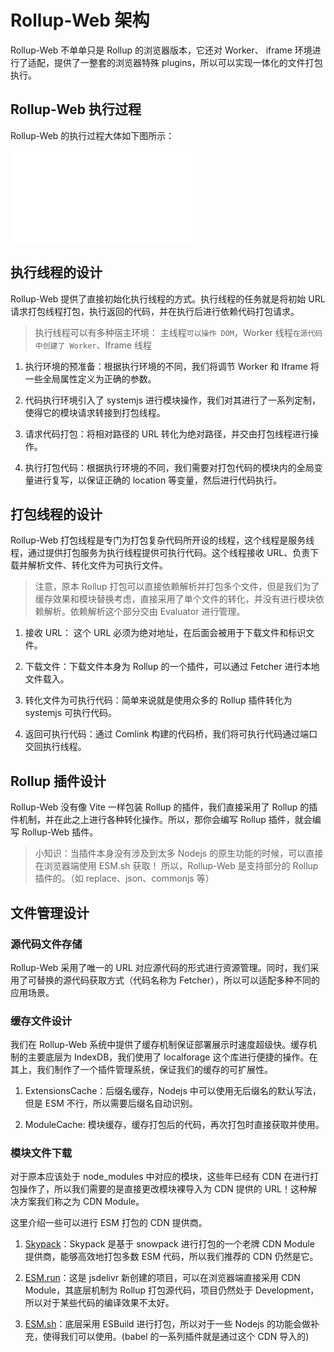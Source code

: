 
# Rollup-Web 架构

Rollup-Web 不单单只是 Rollup 的浏览器版本，它还对 Worker、 iframe 环境进行了适配，提供了一整套的浏览器特殊 plugins，所以可以实现一体化的文件打包执行。

## Rollup-Web 执行过程

Rollup-Web 的执行过程大体如下图所示：

<Embed src="/doc/zh_cn/Guide/assets/implementation.drawio"></Embed>

## 执行线程的设计

Rollup-Web 提供了直接初始化执行线程的方式。执行线程的任务就是将初始 URL 请求打包线程打包，执行返回的代码，并在执行后进行依赖代码打包请求。

> 执行线程可以有多种宿主环境： 主线程`可以操作 DOM`，Worker 线程`在源代码中创建了 Worker`、Iframe 线程

1. 执行环境的预准备：根据执行环境的不同，我们将调节 Worker 和 Iframe 将一些全局属性定义为正确的参数。

2. 代码执行环境引入了 systemjs 进行模块操作，我们对其进行了一系列定制，使得它的模块请求转接到打包线程。

3. 请求代码打包：将相对路径的 URL 转化为绝对路径，并交由打包线程进行操作。

4. 执行打包代码：根据执行环境的不同，我们需要对打包代码的模块内的全局变量进行复写，以保证正确的 location 等变量，然后进行代码执行。

## 打包线程的设计

Rollup-Web 打包线程是专门为打包复杂代码所开设的线程，这个线程是服务线程，通过提供打包服务为执行线程提供可执行代码。这个线程接收 URL、负责下载并解析文件、转化文件为可执行文件。

> 注意，原本 Rollup 打包可以直接依赖解析并打包多个文件，但是我们为了缓存效果和模块替换考虑，直接采用了单个文件的转化，并没有进行模块依赖解析。依赖解析这个部分交由 Evaluator 进行管理。

1. 接收 URL： 这个 URL 必须为绝对地址，在后面会被用于下载文件和标识文件。

2. 下载文件：下载文件本身为 Rollup 的一个插件，可以通过 Fetcher 进行本地文件载入。

3. 转化文件为可执行代码：简单来说就是使用众多的 Rollup 插件转化为 systemjs 可执行代码。

4. 返回可执行代码：通过 Comlink 构建的代码桥，我们将可执行代码通过端口交回执行线程。

## Rollup 插件设计

Rollup-Web 没有像 Vite 一样包装 Rollup 的插件，我们直接采用了 Rollup 的插件机制，并在此之上进行各种转化操作。所以，那你会编写 Rollup 插件，就会编写 Rollup-Web 插件。

> 小知识：当插件本身没有涉及到太多 Nodejs 的原生功能的时候，可以直接在浏览器端使用 ESM.sh 获取！
> 所以，Rollup-Web 是支持部分的 Rollup 插件的。（如 replace、json、commonjs 等）

## 文件管理设计

### 源代码文件存储

Rollup-Web 采用了唯一的 URL 对应源代码的形式进行资源管理。同时，我们采用了可替换的源代码获取方式（代码名称为 Fetcher），所以可以适配多种不同的应用场景。

### 缓存文件设计

我们在 Rollup-Web 系统中提供了缓存机制保证部署展示时速度超级快。缓存机制的主要底层为 IndexDB，我们使用了 localforage 这个库进行便捷的操作。在其上，我们制作了一个插件管理系统，保证我们的缓存的可扩展性。

1. ExtensionsCache：后缀名缓存，Nodejs 中可以使用无后缀名的默认写法，但是 ESM 不行，所以需要后缀名自动识别。

2. ModuleCache: 模块缓存，缓存打包后的代码，再次打包时直接获取并使用。

### 模块文件下载

对于原本应该处于 node_modules 中对应的模块，这些年已经有 CDN 在进行打包操作了，所以我们需要的是直接更改模块裸导入为 CDN 提供的 URL！这种解决方案我们称之为 CDN Module。

这里介绍一些可以进行 ESM 打包的 CDN 提供商。

1. [Skypack](https://cdn.skypack.dev)：Skypack 是基于 snowpack 进行打包的一个老牌 CDN Module 提供商，能够高效地打包多数 ESM 代码，所以我们推荐的 CDN 仍然是它。

2. [ESM.run](https://www.jsdelivr.com/esm)：这是 jsdelivr 新创建的项目，可以在浏览器端直接采用 CDN Module，其底层机制为 Rollup 打包源代码，项目仍然处于 Development，所以对于某些代码的编译效果不太好。

3. [ESM.sh](https://esm.sh/)：底层采用 ESBuild 进行打包，所以对于一些 Nodejs 的功能会做补充，使得我们可以使用。(babel 的一系列插件就是通过这个 CDN 导入的)
